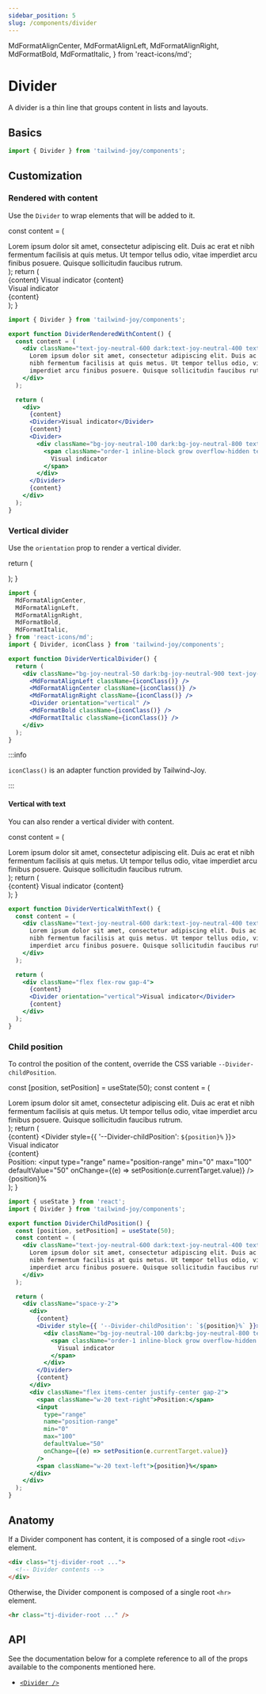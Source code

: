 ```yaml
---
sidebar_position: 5
slug: /components/divider
---
```


  MdFormatAlignCenter,
  MdFormatAlignLeft,
  MdFormatAlignRight,
  MdFormatBold,
  MdFormatItalic,
} from 'react-icons/md';

# Divider

<AvailableFrom version="0.3.0" />

A divider is a thin line that groups content in lists and layouts.

## Basics

```jsx
import { Divider } from 'tailwind-joy/components';
```

## Customization

### Rendered with content

Use the `Divider` to wrap elements that will be added to it.

  const content = (
    <div className="text-joy-neutral-600 dark:text-joy-neutral-400 text-[0.875rem]">
      Lorem ipsum dolor sit amet, consectetur adipiscing elit. Duis ac erat et
      nibh fermentum facilisis at quis metus. Ut tempor tellus odio, vitae
      imperdiet arcu finibus posuere. Quisque sollicitudin faucibus rutrum.
    </div>
  );
  return (
    <DisplayStand>
      <div>
        {content}
        <Divider>Visual indicator</Divider>
        {content}
        <Divider>
          <div className="bg-joy-neutral-100 dark:bg-joy-neutral-800 text-joy-neutral-700 dark:text-joy-neutral-200 relative inline-flex min-h-[1.25rem] max-w-max items-center justify-center whitespace-nowrap rounded-3xl px-1.5 align-middle text-[0.75rem] font-medium leading-normal no-underline">
            <span className="order-1 inline-block grow overflow-hidden text-ellipsis">
              Visual indicator
            </span>
          </div>
        </Divider>
        {content}
      </div>
    </DisplayStand>
  );
}

<DividerRenderedWithContent />

```jsx
import { Divider } from 'tailwind-joy/components';

export function DividerRenderedWithContent() {
  const content = (
    <div className="text-joy-neutral-600 dark:text-joy-neutral-400 text-[0.875rem]">
      Lorem ipsum dolor sit amet, consectetur adipiscing elit. Duis ac erat et
      nibh fermentum facilisis at quis metus. Ut tempor tellus odio, vitae
      imperdiet arcu finibus posuere. Quisque sollicitudin faucibus rutrum.
    </div>
  );

  return (
    <div>
      {content}
      <Divider>Visual indicator</Divider>
      {content}
      <Divider>
        <div className="bg-joy-neutral-100 dark:bg-joy-neutral-800 text-joy-neutral-700 dark:text-joy-neutral-200 relative inline-flex min-h-[1.25rem] max-w-max items-center justify-center whitespace-nowrap rounded-3xl px-1.5 align-middle text-[0.75rem] font-medium leading-normal no-underline">
          <span className="order-1 inline-block grow overflow-hidden text-ellipsis">
            Visual indicator
          </span>
        </div>
      </Divider>
      {content}
    </div>
  );
}
```

### Vertical divider

Use the `orientation` prop to render a vertical divider.

  return (
    <DisplayStand>
      <div className="bg-joy-neutral-50 dark:bg-joy-neutral-900 text-joy-neutral-700 dark:text-joy-neutral-300 border-joy-neutral-500/20 dark:border-joy-neutral-400/20 flex w-fit items-center rounded-md border border-solid [&_hr]:mx-1 [&_svg]:m-3">
        <MdFormatAlignLeft className={iconClass()} />
        <MdFormatAlignCenter className={iconClass()} />
        <MdFormatAlignRight className={iconClass()} />
        <Divider orientation="vertical" />
        <MdFormatBold className={iconClass()} />
        <MdFormatItalic className={iconClass()} />
      </div>
    </DisplayStand>
  );
}

<DividerVerticalDivider />

```jsx
import {
  MdFormatAlignCenter,
  MdFormatAlignLeft,
  MdFormatAlignRight,
  MdFormatBold,
  MdFormatItalic,
} from 'react-icons/md';
import { Divider, iconClass } from 'tailwind-joy/components';

export function DividerVerticalDivider() {
  return (
    <div className="bg-joy-neutral-50 dark:bg-joy-neutral-900 text-joy-neutral-700 dark:text-joy-neutral-300 border-joy-neutral-500/20 dark:border-joy-neutral-400/20 flex w-fit items-center rounded-md border border-solid [&_hr]:mx-1 [&_svg]:m-3">
      <MdFormatAlignLeft className={iconClass()} />
      <MdFormatAlignCenter className={iconClass()} />
      <MdFormatAlignRight className={iconClass()} />
      <Divider orientation="vertical" />
      <MdFormatBold className={iconClass()} />
      <MdFormatItalic className={iconClass()} />
    </div>
  );
}
```

:::info

`iconClass()` is an adapter function provided by Tailwind-Joy.

:::

#### Vertical with text

You can also render a vertical divider with content.

  const content = (
    <div className="text-joy-neutral-600 dark:text-joy-neutral-400 text-[0.875rem]">
      Lorem ipsum dolor sit amet, consectetur adipiscing elit. Duis ac erat et
      nibh fermentum facilisis at quis metus. Ut tempor tellus odio, vitae
      imperdiet arcu finibus posuere. Quisque sollicitudin faucibus rutrum.
    </div>
  );
  return (
    <DisplayStand>
      <div className="flex flex-row gap-4">
        {content}
        <Divider orientation="vertical">Visual indicator</Divider>
        {content}
      </div>
    </DisplayStand>
  );
}

<DividerVerticalWithText />

```jsx
export function DividerVerticalWithText() {
  const content = (
    <div className="text-joy-neutral-600 dark:text-joy-neutral-400 text-[0.875rem]">
      Lorem ipsum dolor sit amet, consectetur adipiscing elit. Duis ac erat et
      nibh fermentum facilisis at quis metus. Ut tempor tellus odio, vitae
      imperdiet arcu finibus posuere. Quisque sollicitudin faucibus rutrum.
    </div>
  );

  return (
    <div className="flex flex-row gap-4">
      {content}
      <Divider orientation="vertical">Visual indicator</Divider>
      {content}
    </div>
  );
}
```

### Child position

To control the position of the content, override the CSS variable `--Divider-childPosition`.

  const [position, setPosition] = useState(50);
  const content = (
    <div className="text-joy-neutral-600 dark:text-joy-neutral-400 text-[0.875rem]">
      Lorem ipsum dolor sit amet, consectetur adipiscing elit. Duis ac erat et
      nibh fermentum facilisis at quis metus. Ut tempor tellus odio, vitae
      imperdiet arcu finibus posuere. Quisque sollicitudin faucibus rutrum.
    </div>
  );
  return (
    <DisplayStand>
      <div className="space-y-2">
        <div>
          {content}
          <Divider style={{ '--Divider-childPosition': `${position}%` }}>
            <div className="bg-joy-neutral-100 dark:bg-joy-neutral-800 text-joy-neutral-700 dark:text-joy-neutral-200 relative inline-flex min-h-[1.25rem] max-w-max items-center justify-center whitespace-nowrap rounded-3xl px-1.5 align-middle text-[0.75rem] font-medium leading-normal no-underline">
              <span className="order-1 inline-block grow overflow-hidden text-ellipsis">
                Visual indicator
              </span>
            </div>
          </Divider>
          {content}
        </div>
        <div className="flex items-center justify-center gap-2">
          <span className="w-20 text-right">Position:</span>
          <input
            type="range"
            name="position-range"
            min="0"
            max="100"
            defaultValue="50"
            onChange={(e) => setPosition(e.currentTarget.value)}
          />
          <span className="w-20 text-left">{position}%</span>
        </div>
      </div>
    </DisplayStand>
  );
}

<DividerChildPosition />

```jsx
import { useState } from 'react';
import { Divider } from 'tailwind-joy/components';

export function DividerChildPosition() {
  const [position, setPosition] = useState(50);
  const content = (
    <div className="text-joy-neutral-600 dark:text-joy-neutral-400 text-[0.875rem]">
      Lorem ipsum dolor sit amet, consectetur adipiscing elit. Duis ac erat et
      nibh fermentum facilisis at quis metus. Ut tempor tellus odio, vitae
      imperdiet arcu finibus posuere. Quisque sollicitudin faucibus rutrum.
    </div>
  );

  return (
    <div className="space-y-2">
      <div>
        {content}
        <Divider style={{ '--Divider-childPosition': `${position}%` }}>
          <div className="bg-joy-neutral-100 dark:bg-joy-neutral-800 text-joy-neutral-700 dark:text-joy-neutral-200 relative inline-flex min-h-[1.25rem] max-w-max items-center justify-center whitespace-nowrap rounded-3xl px-1.5 align-middle text-[0.75rem] font-medium leading-normal no-underline">
            <span className="order-1 inline-block grow overflow-hidden text-ellipsis">
              Visual indicator
            </span>
          </div>
        </Divider>
        {content}
      </div>
      <div className="flex items-center justify-center gap-2">
        <span className="w-20 text-right">Position:</span>
        <input
          type="range"
          name="position-range"
          min="0"
          max="100"
          defaultValue="50"
          onChange={(e) => setPosition(e.currentTarget.value)}
        />
        <span className="w-20 text-left">{position}%</span>
      </div>
    </div>
  );
}
```

## Anatomy

If a Divider component has content, it is composed of a single root `<div>` element.

```html
<div class="tj-divider-root ...">
  <!-- Divider contents -->
</div>
```

Otherwise, the Divider component is composed of a single root `<hr>` element.

```html
<hr class="tj-divider-root ..." />
```

## API

See the documentation below for a complete reference to all of the props available to the components mentioned here.

- [`<Divider />`](../apis/divider)

